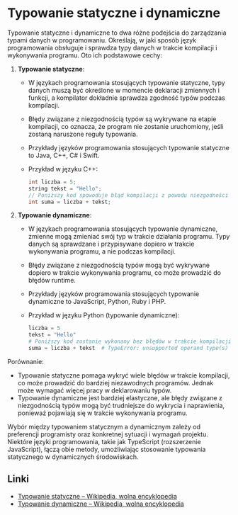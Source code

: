 # Typowanie statyczne i dynamiczne

Typowanie statyczne i dynamiczne to dwa różne podejścia do zarządzania typami danych w programowaniu. Określają, w jaki sposób język programowania obsługuje i sprawdza typy danych w trakcie kompilacji i wykonywania programu. Oto ich podstawowe cechy:

1. **Typowanie statyczne**:

   - W językach programowania stosujących typowanie statyczne, typy danych muszą być określone w momencie deklaracji zmiennych i funkcji, a kompilator dokładnie sprawdza zgodność typów podczas kompilacji.

   - Błędy związane z niezgodnością typów są wykrywane na etapie kompilacji, co oznacza, że program nie zostanie uruchomiony, jeśli zostaną naruszone reguły typowania.

   - Przykłady języków programowania stosujących typowanie statyczne to Java, C++, C# i Swift.

   - Przykład w języku C++:
     ```cpp
     int liczba = 5;
     string tekst = "Hello";
     // Poniższy kod spowoduje błąd kompilacji z powodu niezgodności typów.
     int suma = liczba + tekst;
     ```

2. **Typowanie dynamiczne**:

   - W językach programowania stosujących typowanie dynamiczne, zmienne mogą zmieniać swój typ w trakcie działania programu. Typy danych są sprawdzane i przypisywane dopiero w trakcie wykonywania programu, a nie podczas kompilacji.

   - Błędy związane z niezgodnością typów mogą być wykrywane dopiero w trakcie wykonywania programu, co może prowadzić do błędów runtime.

   - Przykłady języków programowania stosujących typowanie dynamiczne to JavaScript, Python, Ruby i PHP.

   - Przykład w języku Python (typowanie dynamiczne):
     ```python
     liczba = 5
     tekst = "Hello"
     # Poniższy kod zostanie wykonany bez błędów w trakcie kompilacji, ale spowoduje błąd runtime.
     suma = liczba + tekst  # TypeError: unsupported operand type(s) for +: 'int' and 'str'
     ```

Porównanie:

- Typowanie statyczne pomaga wykryć wiele błędów w trakcie kompilacji, co może prowadzić do bardziej niezawodnych programów. Jednak może wymagać więcej pracy w deklarowaniu typów.
- Typowanie dynamiczne jest bardziej elastyczne, ale błędy związane z niezgodnością typów mogą być trudniejsze do wykrycia i naprawienia, ponieważ pojawiają się w trakcie wykonywania programu.

Wybór między typowaniem statycznym a dynamicznym zależy od preferencji programisty oraz konkretnej sytuacji i wymagań projektu. Niektóre języki programowania, takie jak TypeScript (rozszerzenie JavaScript), łączą obie metody, umożliwiając stosowanie typowania statycznego w dynamicznych środowiskach.

## Linki

- [Typowanie statyczne – Wikipedia, wolna encyklopedia](https://pl.wikipedia.org/wiki/Typowanie_statyczne)
- [Typowanie dynamiczne – Wikipedia, wolna encyklopedia](https://pl.wikipedia.org/wiki/Typowanie_dynamiczne)
